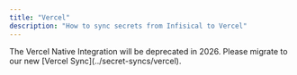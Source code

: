 ```yaml
---
title: "Vercel"
description: "How to sync secrets from Infisical to Vercel"
---
```


<Note>
    The Vercel Native Integration will be deprecated in 2026. Please migrate to our new [Vercel Sync](../secret-syncs/vercel).
</Note>